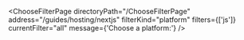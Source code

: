 


<ChooseFilterPage
    directoryPath="/ChooseFilterPage"
    address="/guides/hosting/nextjs"
    filterKind="platform"
    filters={['js']}
    currentFilter="all"
    message={'Choose a platform:'}
/>

